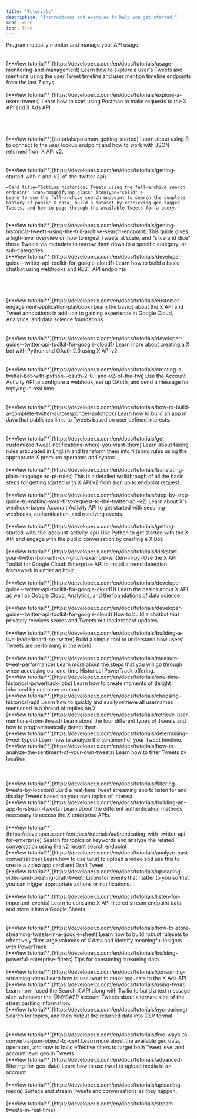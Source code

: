 ```yaml
---
title: "Tutorials"
description: "Instructions and examples to help you get started."
mode: wide
icon: link
---
```


<CardGroup>
  <Card title="Usage monitoring and management" icon="user" iconType="solid">
  Programmatically monitor and manage your API usage.

  <br/>
  <br/>
  <br/>
  [**View tutorial**](https://developer.x.com/en/docs/tutorials/usage-monitoring-and-management)
  </Card>

  <Card title="Explore a user's Tweets" icon="user" iconType="solid">
  Learn how to explore a user's Tweets and mentions using the user Tweet timeline and user mention timeline endpoints from the last 7 days.

  <br/>
  <br/>
  [**View tutorial**](https://developer.x.com/en/docs/tutorials/explore-a-users-tweets)
  </Card>

  <Card title="Getting started with Postman" icon="rocket" iconType="solid">
  Learn how to start using Postman to make requests to the X API and X Ads API

  <br/>
  <br/>
  <br/>
  <br/>
  <br/>
    [**View tutorial**](/tutorials/postman-getting-started)
    </Card>
    <Card title="Getting started with R and v2 of the X API" icon="rocket" iconType="solid" >
    Learn about using R to connect to the user lookup endpoint and how to work with JSON returned from X API v2.

  <br/>
  <br/>
  <br/>
    [**View tutorial**](https://developer.x.com/en/docs/tutorials/getting-started-with-r-and-v2-of-the-twitter-api)
    </Card>

    <Card title="Getting historical Tweets using the full-archive search endpoint" icon="magnifying-glass" iconType="solid" >
    Learn to use the full-archive search endpoint to search the complete history of public X data, build a dataset by retrieving geo-tagged Tweets, and how to page through the available Tweets for a query.

  <br/>
    [**View tutorial**](https://developer.x.com/en/docs/tutorials/getting-historical-tweets-using-the-full-archive-search-endpoint)
    </Card>
  <Card title="Post-processing X data with the Google Cloud Platform" icon="cloud" iconType="solid" >
    This guide gives a high-level overview on how to ingest Tweets at scale, and “slice and dice” those Tweets via metadata to narrow them down to a specific category, or sub-categories.

  <br/>
    [**View tutorial**](https://developer.x.com/en/docs/tutorials/developer-guide--twitter-api-toolkit-for-google-cloud1)
  </Card>
  <Card title="Build a simple customer engagement application" icon="user" iconType="solid">
  Learn how to build a basic chatbot using webhooks and REST API endpoints

  <br/>
  <br/>
  <br/>
  <br/>
  <br/>
  [**View tutorial**](https://developer.x.com/en/docs/tutorials/customer-engagement-application-playbook)
  </Card>
  <Card title="Developer Guide: X API Toolkit for Google Cloud: Filtered Stream" icon="cloud" iconType="solid">
  Learn the basics about the X API and Tweet annotations in addition to gaining experience in Google Cloud, Analytics, and data science foundations.

  <br/>
  <br/>
  <br/>
  [**View tutorial**](https://developer.x.com/en/docs/tutorials/developer-guide--twitter-api-toolkit-for-google-cloud1)
  </Card>
  <Card title="Creating a X bot with Python, OAuth 2.0, and v2 of the X API" icon="rocket" iconType="solid">
  Learn more about creating a X bot with Python and OAuth 2.0 using X API v2.
  <br/>
  <br/>
  <br/>
  [**View tutorial**](https://developer.x.com/en/docs/tutorials/creating-a-twitter-bot-with-python--oauth-2-0--and-v2-of-the-twi)
  </Card>
  <Card title="How to build an autoresponder with Autohook and the Account Activity API" icon="rocket" iconType="solid">
  Use the Account Activity API to configure a webhook, set up OAuth, and send a message for replying in real time.
  <br/>
  <br/>
  <br/>
  [**View tutorial**](https://developer.x.com/en/docs/tutorials/how-to-build-a-complete-twitter-autoresponder-autohook)
  </Card>
  <Card title="Get customized Tweet notifications where you want them" icon="bell" iconType="solid">
  Learn how to build an app in Java that publishes links to Tweets based on user defined interests.
  <br/>
  <br/>
  <br/>
  [**View tutorial**](https://developer.x.com/en/docs/tutorials/get-customized-tweet-notifications-where-you-want-them)
  </Card>
  <Card title="Translating plain language to filtering queries" icon="language" iconType="solid">
  Learn about taking rules articulated in English and transform them into filtering rules using the appropriate X premium operators and syntax.
  <br/>
  <br/>
  [**View tutorial**](https://developer.x.com/en/docs/tutorials/translating-plain-language-to-pt-rules)
  </Card>
  <Card title="Step-by-step guide to making your first request to the X API v2" icon="list-ol" iconType="solid">
  This is a detailed walkthrough of all the basic steps for getting started with X API v2 from sign up to endpoint request.
  <br/>
  <br/>
  [**View tutorial**](https://developer.x.com/en/docs/tutorials/step-by-step-guide-to-making-your-first-request-to-the-twitter-api-v2)
  </Card>
  <Card title="Getting started with the Account Activity API" icon="rocket" iconType="solid">
  Learn about X's webhook-based Account Activity API to get started with securing webhooks, authentication, and receiving events.
  <br/>
  <br/>
  [**View tutorial**](https://developer.x.com/en/docs/tutorials/getting-started-with-the-account-activity-api)
  </Card>
   <Card title="Kickstart your X bot with our Glitch example written in Python" icon="python" iconType="solid">
  Use Python to get started with the X API and engage with the public conversation by creating a X Bot.
  <br/>
  <br/>
  [**View tutorial**](https://developer.x.com/en/docs/tutorials/kickstart-your-twitter-bot-with-our-glitch-example-written-in-py)
  </Card>
  <Card title="Developer Guide: X API Toolkit for Google Cloud: Enterprise API" icon="cloud" iconType="solid">
  Use the X API Toolkit for Google Cloud: Enterprise API to install a trend detection framework in under an hour.
  <br/>
  <br/>
  [**View tutorial**](https://developer.x.com/en/docs/tutorials/developer-guide--twitter-api-toolkit-for-google-cloud11)
  </Card>
  <Card title="Developer Guide: X API toolkit for Google Cloud: Recent Search" icon="magnifying-glass" iconType="solid">
  Learn the basics about X API as well as Google Cloud, Analytics, and the foundations of data science.
  <br/>
  <br/>
  [**View tutorial**](https://developer.x.com/en/docs/tutorials/developer-guide--twitter-api-toolkit-for-google-cloud)
  </Card>
  <Card title="How to build a live scoreboard using X" icon="trophy" iconType="solid">
  How to build a chatbot that privately receives scores and Tweets out leaderboard updates.
  <br/>
  <br/>
  [**View tutorial**](https://developer.x.com/en/docs/tutorials/building-a-live-leaderboard-on-twitter)
  </Card>
  <Card title="Measure Tweet performance" icon="chart-line" iconType="solid">
  Build a simple tool to understand how users’ Tweets are performing in the world.
  <br/>
  <br/>
  [**View tutorial**](https://developer.x.com/en/docs/tutorials/measure-tweet-performance)
  </Card>
  <Card title="One-time Historical PowerTrack jobs" icon="rocket" iconType="solid">
  Learn more about the steps that you will go through when accessing our one-time Historical PowerTrack offering.
  <br/>
  [**View tutorial**](https://developer.x.com/en/docs/tutorials/one-time-historical-powertrack-jobs)
  </Card>
  <Card title="Choosing a historical API" icon="hand-pointer" iconType="solid">
  Learn how to create moments of delight informed by customer context.
  <br/>
  [**View tutorial**](https://developer.x.com/en/docs/tutorials/choosing-historical-api)
  </Card>
  <Card title="Retrieve a list of user mentions from a thread of Tweet replies" icon="reply" iconType="solid">
  Learn how to quickly and easily retrieve all usernames mentioned in a thread of replies on X
  <br/>
  [**View tutorial**](https://developer.x.com/en/docs/tutorials/retrieve-user-mentions-from-thread)
  </Card>
  <Card title="Determining Tweet Types" icon="filter" iconType="solid">
  Learn about the four different types of Tweets and how to programmatically detect them.
  <br/>
  [**View tutorial**](https://developer.x.com/en/docs/tutorials/determining-tweet-types)
  </Card>
  <Card title="How to analyze the sentiment of your own Tweets" icon="chart-bar" iconType="solid">
  Learn how to analyze the sentiment of your Tweet timeline.
  <br/>
  [**View tutorial**](https://developer.x.com/en/docs/tutorials/how-to-analyze-the-sentiment-of-your-own-tweets)
  </Card>
  <Card title="Filtering Tweets by location" icon="filter" iconType="solid">
  Learn how to filter Tweets by location.
  <br/>
  <br/>
  <br/>
  <br/>
  [**View tutorial**](https://developer.x.com/en/docs/tutorials/filtering-tweets-by-location)
  </Card>
  <Card title="Building an app to stream Tweets in real-time" icon="stream" iconType="solid">
  Build a real-time Tweet streaming app to listen for and display Tweets based on your own topics of interest.
  <br/>
  [**View tutorial**](https://developer.x.com/en/docs/tutorials/building-an-app-to-stream-tweets)
  </Card>
  <Card title="Authenticating with the X API for Enterprise" icon="stream" iconType="solid">
  Learn about the different authentication methods necessary to access the X enterprise APIs.
  <br/>
  <br/>
  [**View tutorial**](https://developer.x.com/en/docs/tutorials/authenticating-with-twitter-api-for-enterprise)
  </Card>
  <Card title="Analyze past conversations using search Tweets" icon="magnifying-glass" iconType="solid">
  Search for topics or keywords and analyze the related conversation using the v2 recent search endpoint
  <br/>
  [**View tutorial**](https://developer.x.com/en/docs/tutorials/analyze-past-conversations)
  </Card>
  <Card title="Uploading video and creating a draft Tweet" icon="video" iconType="solid">
  Learn how to use twurl to upload a video and use this to create a video app card and Draft Tweet
  <br/>
  [**View tutorial**](https://developer.x.com/en/docs/tutorials/uploading-video-and-creating-draft-tweet)
  </Card>
  <Card title="Listen for important events" icon="bell" iconType="solid">
  Listen for events that matter to you so that you can trigger appropriate actions or notifications.
  <br/>
  <br/>
  [**View tutorial**](https://developer.x.com/en/docs/tutorials/listen-for-important-events)
  </Card>
  <Card title="How to store streaming Tweets in a Google Sheet" icon="file-spreadsheet" iconType="solid">
  Learn to consume X API filtered stream endpoint data and store it into a Google Sheets
  <br/>
  <br/>
  <br/>
  [**View tutorial**](https://developer.x.com/en/docs/tutorials/how-to-store-streaming-tweets-in-a-google-sheet)
  </Card>
  <Card title="Learning path: How to detect signal from noise and build powerful filtering rules" icon="filter" iconType="solid">
  Learn how to build robust rulesets to effectively filter large volumes of X data and identify meaningful insights with PowerTrack
  <br/>
  [**View tutorial**](https://developer.x.com/en/docs/tutorials/building-powerful-enterprise-filters)
  </Card>
  <Card title="Consuming streaming data" icon="stream" iconType="solid">
  Tips for consuming streaming data.
  <br/>
  <br/>
  [**View tutorial**](https://developer.x.com/en/docs/tutorials/consuming-streaming-data)
  </Card>
  <Card title="Using Twurl" icon="sync" iconType="solid">
  Learn how to use twurl to make requests to the X Ads API
  <br/>
  [**View tutorial**](https://developer.x.com/en/docs/tutorials/using-twurl)
  </Card>
  <Card title="Using Search Tweets and Twilio to solve a problem" icon="magnifying-glass" iconType="solid">
  Learn how I used the Search X API along with Twilio to build a text message alert whenever the @NYCASP account Tweets about alternate side of the street parking information.
  <br/>
  [**View tutorial**](https://developer.x.com/en/docs/tutorials/nyc-parking)
  </Card>
  <Card title="Getting started with converting JSON objects to CSV" icon="file-csv" iconType="solid">
  Search for topics, and then output the returned data into CSV format.
  <br/>
  <br/>
  <br/>
  [**View tutorial**](https://developer.x.com/en/docs/tutorials/five-ways-to-convert-a-json-object-to-csv)
  </Card>
  <Card title="Advanced filtering for geo data" icon="filter" iconType="solid">
  Learn more about the available geo data, operators, and how to build effective filters to target both Tweet level and account level geo in Tweets
  <br/>
  [**View tutorial**](https://developer.x.com/en/docs/tutorials/advanced-filtering-for-geo-data)
  </Card>
  <Card title="Uploading Media" icon="image" iconType="solid">
  Learn how to use twurl to upload media to an account
  <br/>
  <br/>
  [**View tutorial**](https://developer.x.com/en/docs/tutorials/uploading-media)
  </Card>
   <Card title="Stream Tweets in real-time" icon="rocket" iconType="solid">
  Surface and stream Tweets and conversations as they happen.
  <br/>
  <br/>
  [**View tutorial**](https://developer.x.com/en/docs/tutorials/stream-tweets-in-real-time)
  </Card>
</CardGroup>
